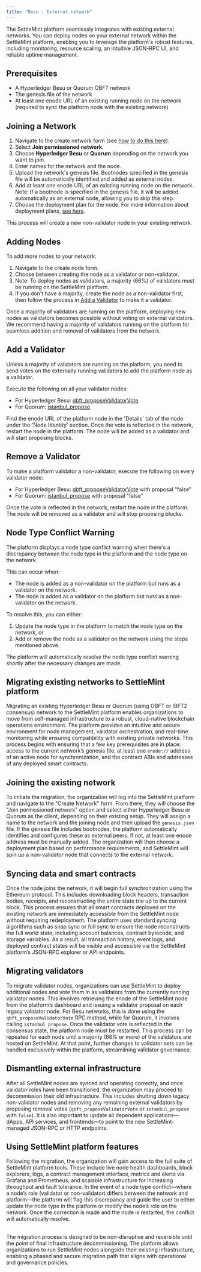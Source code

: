 ```yaml
---
title: "Besu - External network"
---
```


The SettleMint platform seamlessly integrates with existing external networks.
You can deploy nodes on your external network within the SettleMint platform,
enabling you to leverage the platform's robust features, including monitoring,
resource scaling, an intuitive JSON-RPC UI, and reliable uptime management.

## Prerequisites

- A Hyperledger Besu or Quorum OBFT network
- The genesis file of the network
- At least one enode URL of an existing running node on the network (required to
  sync the platform node with the existing network)

## Joining a Network

1. Navigate to the create network form (see
   [how to do this here](/building-with-settlemint/evm-chains-guide/add-network-and-nodes)).
2. Select **Join permissioned network**.
3. Choose **Hyperledger Besu** or **Quorum** depending on the network you want
   to join.
4. Enter names for the network and the node.
5. Upload the network's genesis file. Bootnodes specified in the genesis file
   will be automatically identified and added as external nodes.
6. Add at least one enode URL of an existing running node on the network. Note:
   If a bootnode is specified in the genesis file, it will be added
   automatically as an external node, allowing you to skip this step.
7. Choose the deployment plan for the node. For more information about
   deployment plans,
   [see here](/launching-the-platform/managed-cloud-saas/deployment-plans).

This process will create a new non-validator node in your existing network.

## Adding Nodes

To add more nodes to your network:

1. Navigate to the create node form.
2. Choose between creating the node as a validator or non-validator.
3. Note: To deploy nodes as validators, a majority (66%) of validators must be
   running on the SettleMint platform.
4. If you don't have a majority, create the node as a non-validator first, then
   follow the process in [Add a Validator](#add-a-validator) to make it a
   validator.

Once a majority of validators are running on the platform, deploying new nodes
as validators becomes possible without voting on external validators. We
recommend having a majority of validators running on the platform for seamless
addition and removal of validators from the network.

## Add a Validator

Unless a majority of validators are running on the platform, you need to send
votes on the externally running validators to add the platform node as a
validator.

Execute the following on all your validator nodes:

- For Hyperledger Besu:
  [qbft_proposeValidatorVote](https://besu.hyperledger.org/stable/private-networks/reference/api#qbft_proposevalidatorvote)
- For Quorum:
  [istanbul_propose](https://docs.goquorum.consensys.io/reference/api-methods#istanbul_propose)

Find the enode URL of the platform node in the 'Details' tab of the node under
the 'Node Identity' section. Once the vote is reflected in the network, restart
the node in the platform. The node will be added as a validator and will start
proposing blocks.

## Remove a Validator

To make a platform validator a non-validator, execute the following on every
validator node:

- For Hyperledger Besu:
  [qbft_proposeValidatorVote](https://besu.hyperledger.org/stable/private-networks/reference/api#qbft_proposevalidatorvote)
  with proposal "false"
- For Quorum:
  [istanbul_propose](https://docs.goquorum.consensys.io/reference/api-methods#istanbul_propose)
  with proposal "false"

Once the vote is reflected in the network, restart the node in the platform. The
node will be removed as a validator and will stop proposing blocks.

## Node Type Conflict Warning

The platform displays a node type conflict warning when there's a discrepancy
between the node type in the platform and the node type on the network.

This can occur when:

- The node is added as a non-validator on the platform but runs as a validator
  on the network.
- The node is added as a validator on the platform but runs as a non-validator
  on the network.

To resolve this, you can either:

1. Update the node type in the platform to match the node type on the network,
   or
2. Add or remove the node as a validator on the network using the steps
   mentioned above.

The platform will automatically resolve the node type conflict warning shortly
after the necessary changes are made.

## Migrating existing networks to SettleMint platform

Migrating an existing Hyperledger Besu or Quorum (using OBFT or IBFT2 consensus)
network to the SettleMint platform enables organizations to move from
self-managed infrastructure to a robust, cloud-native blockchain operations
environment. The platform provides an intuitive and secure environment for node
management, validator orchestration, and real-time monitoring while ensuring
compatibility with existing private networks. This process begins with ensuring
that a few key prerequisites are in place: access to the current network’s
genesis file, at least one `enode://` address of an active node for
synchronization, and the contract ABIs and addresses of any deployed smart
contracts.

## Joining the existing network

To initiate the migration, the organization will log into the SettleMint
platform and navigate to the "Create Network" form. From there, they will choose
the "Join permissioned network" option and select either Hyperledger Besu or
Quorum as the client, depending on their existing setup. They will assign a name
to the network and the joining node and then upload the `genesis.json` file. If
the genesis file includes bootnodes, the platform automatically identifies and
configures these as external peers. If not, at least one enode address must be
manually added. The organization will then choose a deployment plan based on
performance requirements, and SettleMint will spin up a non-validator node that
connects to the external network.

## Syncing data and smart contracts

Once the node joins the network, it will begin full synchronization using the
Ethereum protocol. This includes downloading block headers, transaction bodies,
receipts, and reconstructing the entire state trie up to the current block. This
process ensures that all smart contracts deployed on the existing network are
immediately accessible from the SettleMint node without requiring redeployment.
The platform uses standard syncing algorithms such as snap sync or full sync to
ensure the node reconstructs the full world state, including account balances,
contract bytecode, and storage variables. As a result, all transaction history,
event logs, and deployed contract states will be visible and accessible via the
SettleMint platform’s JSON-RPC explorer or API endpoints.

## Migrating validators

To migrate validator nodes, organizations can use SettleMint to deploy
additional nodes and vote them in as validators from the currently running
validator nodes. This involves retrieving the enode of the SettleMint node from
the platform’s dashboard and issuing a validator proposal on each legacy
validator node. For Besu networks, this is done using the
`qbft_proposeValidatorVote` RPC method, while for Quorum, it involves calling
`istanbul_propose`. Once the validator vote is reflected in the consensus state,
the platform node must be restarted. This process can be repeated for each node
until a majority (66% or more) of the validators are hosted on SettleMint. At
that point, further changes to validator sets can be handled exclusively within
the platform, streamlining validator governance.

## Dismantling external infrastructure

After all SettleMint nodes are synced and operating correctly, and once
validator roles have been transitioned, the organization may proceed to
decommission their old infrastructure. This includes shutting down legacy
non-validator nodes and removing any remaining external validators by proposing
removal votes (`qbft_proposeValidatorVote` or `istanbul_propose` with `false`).
It is also important to update all dependent applications—dApps, API services,
and frontends—to point to the new SettleMint-managed JSON-RPC or HTTP endpoints.

## Using SettleMint platform features

Following the migration, the organization will gain access to the full suite of
SettleMint platform tools. These include live node health dashboards, block
explorers, logs, a contract management interface, metrics and alerts via Grafana
and Prometheus, and scalable infrastructure for increasing throughput and fault
tolerance. In the event of a node type conflict—where a node’s role (validator
or non-validator) differs between the network and platform—the platform will
flag this discrepancy and guide the user to either update the node type in the
platform or modify the node’s role on the network. Once the correction is made
and the node is restarted, the conflict will automatically resolve.
<br></br>

The migration process is designed to be non-disruptive and reversible until the
point of final infrastructure decommissioning. The platform allows organizations
to run SettleMint nodes alongside their existing infrastructure, enabling a
phased and secure migration path that aligns with operational and governance
policies.
